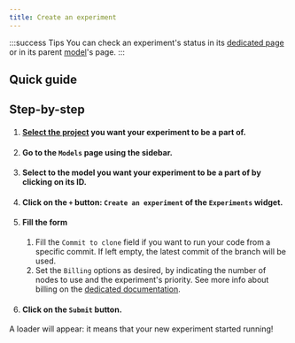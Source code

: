 ```yaml
---
title: Create an experiment
---
```



:::success Tips
You can check an experiment's status in its [dedicated page](go-to-the-experiment-page) or in its parent [model](../introduction)'s page.
:::

## Quick guide

<VideoPlayer src="https://cdn.csquare.run/docs/webm/create-an-experiment.webm" />

## Step-by-step

1. #### [Select the project](../../projects/select-a-project.mdx) you want your experiment to be a part of.
2. #### Go to the `Models` page using the sidebar.
3. #### Select to the model you want your experiment to be a part of by clicking on its ID.
4. #### Click on the `+` button: `Create an experiment` of the `Experiments` widget.
5. #### Fill the form
   1. Fill the `Commit to clone` field if you want to run your code from a specific commit. If left empty, the latest commit of the branch will be used.
   2. Set the `Billing` options as desired, by indicating the number of nodes to use and the experiment's priority. See more info about billing on the [dedicated documentation](../../datasets/resources/billing).
6. #### Click on the `Submit` button.

A loader will appear: it means that your new experiment started running!
